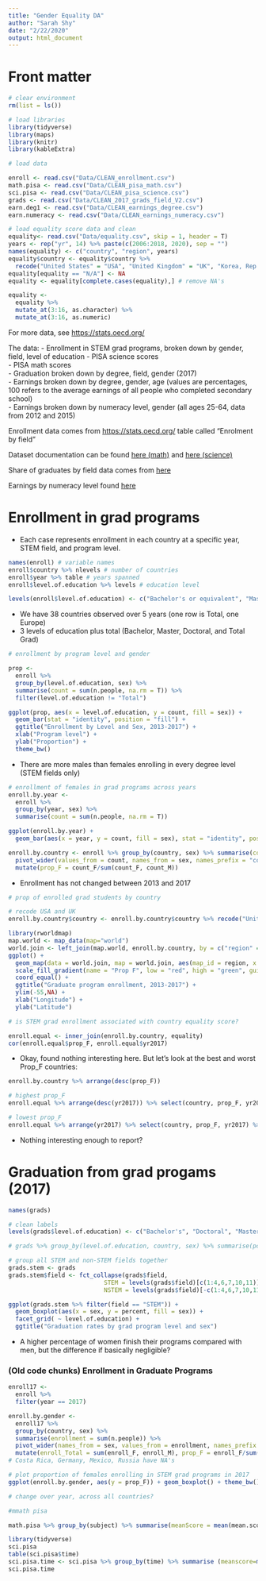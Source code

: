 ```yaml
---
title: "Gender Equality DA"
author: "Sarah Shy"
date: "2/22/2020"
output: html_document
---
```


# Front matter
```r
# clear environment
rm(list = ls())

# load libraries
library(tidyverse)
library(maps)
library(knitr)
library(kableExtra)
```

```r
# load data

enroll <- read.csv("Data/CLEAN_enrollment.csv")
math.pisa <- read.csv("Data/CLEAN_pisa_math.csv")
sci.pisa <- read.csv("Data/CLEAN_pisa_science.csv")
grads <- read.csv("Data/CLEAN_2017_grads_field_V2.csv")
earn.deg1 <- read.csv("Data/CLEAN_earnings_degree.csv")
earn.numeracy <- read.csv("Data/CLEAN_earnings_numeracy.csv")

# load equality score data and clean
equality<- read.csv("Data/equality.csv", skip = 1, header = T)
years <- rep("yr", 14) %>% paste(c(2006:2018, 2020), sep = "")
names(equality) <- c("country", "region", years)
equality$country <- equality$country %>%
  recode("United States" = "USA", "United Kingdom" = "UK", "Korea, Rep." = "Korea", "Russian Federation" = "Russia", "Slovakia" = "Slovak Republic")
equality[equality == "N/A"] <- NA
equality <- equality[complete.cases(equality),] # remove NA's

equality <-
  equality %>%
  mutate_at(3:16, as.character) %>%
  mutate_at(3:16, as.numeric)
```

For more data, see <https://stats.oecd.org/>

The data:
- Enrollment in STEM grad programs, broken down by gender, field, level of education
- PISA science scores  
- PISA math scores  
- Graduation broken down by degree, field, gender (2017)  
- Earnings broken down by degree, gender, age (values are percentages, 100 refers to the average earnings of all people who completed secondary school)  
- Earnings broken down by numeracy level, gender (all ages 25-64, data from 2012 and 2015)

Enrollment data comes from <https://stats.oecd.org/> table called "Enrolment by field"

Dataset documentation can be found [here (math)](https://data.oecd.org/pisa/mathematics-performance-pisa.htm)
and [here (science)](https://data.oecd.org/pisa/science-performance-pisa.htm#indicator-chart)

Share of graduates by field data comes from [here](https://stats.oecd.org/viewhtml.aspx?datasetcode=EAG_GRAD_ENTR_FIELD&lang=en#)

Earnings by numeracy level found [here](https://stats.oecd.org/viewhtml.aspx?datasetcode=EAG_EA_SKILLS&lang=en#)


# Enrollment in grad programs

- Each case represents enrollment in each country at a specific year, STEM field, and program level.

```r
names(enroll) # variable names
enroll$country %>% nlevels # number of countries
enroll$year %>% table # years spanned
enroll$level.of.education %>% levels # education level

levels(enroll$level.of.education) <- c("Bachelor's or equivalent", "Master's or equivalent", "Doctoral of equivalent", "Total")
```

- We have 38 countries observed over 5 years (one row is Total, one Europe)
- 3 levels of education plus total (Bachelor, Master, Doctoral, and Total Grad)

```r
# enrollment by program level and gender

prop <-
  enroll %>%
  group_by(level.of.education, sex) %>%
  summarise(count = sum(n.people, na.rm = T)) %>%
  filter(level.of.education != "Total")

ggplot(prop, aes(x = level.of.education, y = count, fill = sex)) +
  geom_bar(stat = "identity", position = "fill") +
  ggtitle("Enrollment by Level and Sex, 2013-2017") +
  xlab("Program level") +
  ylab("Proportion") +
  theme_bw()
```

- There are more males than females enrolling in every degree level (STEM fields only)

```r
# enrollment of females in grad programs across years
enroll.by.year <-
  enroll %>%
  group_by(year, sex) %>%
  summarise(count = sum(n.people, na.rm = T))

ggplot(enroll.by.year) +
  geom_bar(aes(x = year, y = count, fill = sex), stat = "identity", position = "fill")

enroll.by.country <- enroll %>% group_by(country, sex) %>% summarise(count = sum(n.people, na.rm = T)) %>%
  pivot_wider(values_from = count, names_from = sex, names_prefix = "count_") %>%
  mutate(prop_F = count_F/sum(count_F, count_M))
```

- Enrollment has not changed between 2013 and 2017

```r
# prop of enrolled grad students by country

# recode USA and UK
enroll.by.country$country <- enroll.by.country$country %>% recode("United States" = "USA", "United Kingdom" = "UK")

library(rworldmap)
map.world <- map_data(map="world")
world.join <- left_join(map.world, enroll.by.country, by = c("region" = "country"))
ggplot() +
  geom_map(data = world.join, map = world.join, aes(map_id = region, x = long, y = lat, fill = prop_F)) +
  scale_fill_gradient(name = "Prop F", low = "red", high = "green", guide = "colourbar") +
  coord_equal() +
  ggtitle("Graduate program enrollment, 2013-2017") +
  ylim(-55,NA) +
  xlab("Longitude") +
  ylab("Latitude")
```

```r
# is STEM grad enrollment associated with country equality score?

enroll.equal <- inner_join(enroll.by.country, equality)
cor(enroll.equal$prop_F, enroll.equal$yr2017)
```

- Okay, found nothing interesting here. But let's look at the best and worst Prop_F countries:

```r
enroll.by.country %>% arrange(desc(prop_F))

# highest prop_F
enroll.equal %>% arrange(desc(yr2017)) %>% select(country, prop_F, yr2017) %>% head(5) %>% kable(condensecol.names = c("country", "prop_F", "equality_score")) %>% kable_styling(bootstrap_options = c("condensed"))

# lowest prop_F
enroll.equal %>% arrange(yr2017) %>% select(country, prop_F, yr2017) %>% head(5) %>% kable(col.names = c("country", "prop_F", "equality_score")) %>% kable_styling(bootstrap_options = c("condensed"))
```

- Nothing interesting enough to report?


# Graduation from grad progams (2017)

```r
names(grads)

# clean labels
levels(grads$level.of.education) <- c("Bachelor's", "Doctoral", "Master's")
```

```r
# grads %>% group_by(level.of.education, country, sex) %>% summarise(pct = sum(percent, na.rm = T)) %>% filter(sex != "T")

# group all STEM and non-STEM fields together
grads.stem <- grads
grads.stem$field <- fct_collapse(grads$field,
                           STEM = levels(grads$field)[c(1:4,6,7,10,11)],
                           NSTEM = levels(grads$field)[-c(1:4,6,7,10,11)])

ggplot(grads.stem %>% filter(field == "STEM")) +
  geom_boxplot(aes(x = sex, y = percent, fill = sex)) +
  facet_grid( ~ level.of.education) +
  ggtitle("Graduation rates by grad program level and sex")


```

- A higher percentage of women finish their programs compared with men, but the difference if basically negligible?

### (Old code chunks) Enrollment in Graduate Programs
```r
enroll17 <-
  enroll %>%
  filter(year == 2017)

enroll.by.gender <-
  enroll17 %>%
  group_by(country, sex) %>%
  summarise(enrollment = sum(n.people)) %>%
  pivot_wider(names_from = sex, values_from = enrollment, names_prefix = "enroll_") %>%
  mutate(enroll_Total = sum(enroll_F, enroll_M), prop_F = enroll_F/sum(enroll_F, enroll_M))
# Costa Rica, Germany, Mexico, Russia have NA's
```

```r
# plot proportion of females enrolling in STEM grad programs in 2017
ggplot(enroll.by.gender, aes(y = prop_F)) + geom_boxplot() + theme_bw() + ggtitle("Proportion of females enrolling in STEM grad programs")
```

```r
# change over year, across all countries?
```

```r
#mmath pisa

math.pisa %>% group_by(subject) %>% summarise(meanScore = mean(mean.score), count = n())
```




```r
library(tidyverse)
sci.pisa
table(sci.pisa$time)
sci.pisa.time <- sci.pisa %>% group_by(time) %>% summarise (meanscore=mean(mean.score), count=n())
sci.pisa.time


```




